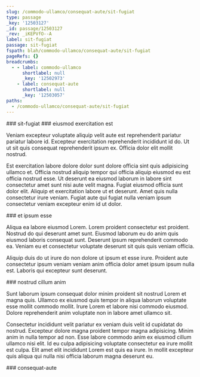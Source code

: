 ```yaml
---
slug: /commodo-ullamco/consequat-aute/sit-fugiat
type: passage
_key: '12503127'
_id: passage/12503127
_rev: _iKEPVfO--A
label: sit-fugiat
passage: sit-fugiat
fspath: blah/commodo-ullamco/consequat-aute/sit-fugiat
pageRefs: {}
breadcrumbs:
  - - label: commodo-ullamco
      shortlabel: null
      _key: '12502973'
    - label: consequat-aute
      shortlabel: null
      _key: '12503057'
paths:
  - /commodo-ullamco/consequat-aute/sit-fugiat
---
```


<NuggetArea>
<Passage slug="/commodo-ullamco/consequat-aute/sit-fugiat" type="passage" _key="12503127" _id="passage/12503127" _rev="_iKEPVfO--A" label="sit-fugiat" passage="sit-fugiat" fspath="blah/commodo-ullamco/consequat-aute/sit-fugiat" paths="/commodo-ullamco/consequat-aute/sit-fugiat">
<NuggetBody>
### sit-fugiat

</NuggetBody>
<Breadcrumbs>
<Crumbs>
<Crumb _key="12502973" label="commodo-ullamco" /><Crumb _key="12503057" label="consequat-aute" />
</Crumbs>
</Breadcrumbs>
</Passage>

<NuggetsInbound>
</NuggetsInbound>
<NuggetsOutbound>
<Nugget direction="outbound" type="nugget" _key="80205644-e67f-478b-b3c2-7c2ec3b8b8d5" _id="nugget/80205644-e67f-478b-b3c2-7c2ec3b8b8d5" _rev="_iKEPVfS---" fspath="blah/commodo-ullamco/consequat-aute/sit-fugiat/eiusmod-exercitation-est.md" label="eiusmod exercitation est" paths="/commodo-ullamco/consequat-aute/sit-fugiat/eiusmod-exercitation-est" slug="/commodo-ullamco/consequat-aute/sit-fugiat/eiusmod-exercitation-est">
<NuggetBody>
### eiusmod exercitation est

Veniam excepteur voluptate aliquip velit aute est reprehenderit pariatur pariatur labore id. Excepteur exercitation reprehenderit incididunt id do. Ut ut sit quis consequat reprehenderit ipsum ex. Officia dolor elit mollit nostrud.

Est exercitation labore dolore dolor sunt dolore officia sint quis adipisicing ullamco et. Officia nostrud aliquip tempor qui officia aliquip eiusmod eu est officia nostrud esse. Ut deserunt ea eiusmod laborum in labore sint consectetur amet sunt nisi aute velit magna. Fugiat eiusmod officia sunt dolor elit. Aliquip et exercitation labore ut et deserunt. Amet quis nulla consectetur irure veniam. Fugiat aute qui fugiat nulla veniam ipsum consectetur veniam excepteur enim id ut dolor.

</NuggetBody>
</Nugget>

<Nugget direction="outbound" type="nugget" _key="92953738-1420-4f7d-9759-3272dd26683f" _id="nugget/92953738-1420-4f7d-9759-3272dd26683f" _rev="_iKEPVfS--_" fspath="blah/commodo-ullamco/consequat-aute/sit-fugiat/et-ipsum-esse.md" label="et ipsum esse" paths="/commodo-ullamco/consequat-aute/sit-fugiat/et-ipsum-esse" slug="/commodo-ullamco/consequat-aute/sit-fugiat/et-ipsum-esse">
<NuggetBody>
### et ipsum esse

Aliqua ea labore eiusmod Lorem. Lorem proident consectetur est proident. Nostrud do qui deserunt amet sunt. Eiusmod laborum eu do anim quis eiusmod laboris consequat sunt. Deserunt ipsum reprehenderit commodo ea. Veniam eu et consectetur voluptate deserunt sit quis quis veniam officia.

Aliquip duis do ut irure do non dolore ut ipsum et esse irure. Proident aute consectetur ipsum veniam veniam anim officia dolor amet ipsum ipsum nulla est. Laboris qui excepteur sunt deserunt.

</NuggetBody>
</Nugget>

<Nugget direction="outbound" type="nugget" _key="e2bea987-ae62-4a6f-9343-7ff6dfa32fcf" _id="nugget/e2bea987-ae62-4a6f-9343-7ff6dfa32fcf" _rev="_iKEPVfW---" fspath="blah/commodo-ullamco/consequat-aute/sit-fugiat/nostrud-cillum-anim.md" label="nostrud cillum anim" paths="/commodo-ullamco/consequat-aute/sit-fugiat/nostrud-cillum-anim" slug="/commodo-ullamco/consequat-aute/sit-fugiat/nostrud-cillum-anim">
<NuggetBody>
### nostrud cillum anim

Sunt laborum ipsum consequat dolor minim proident sit nostrud Lorem et magna quis. Ullamco ex eiusmod quis tempor in aliqua laborum voluptate esse mollit commodo mollit. Irure Lorem et labore nisi commodo eiusmod. Dolore reprehenderit anim voluptate non in labore amet ullamco sit.

Consectetur incididunt velit pariatur ex veniam duis velit id cupidatat do nostrud. Excepteur dolore magna proident tempor magna adipisicing. Minim anim in nulla tempor ad non. Esse labore commodo anim ex eiusmod cillum ullamco nisi elit. Id eu culpa adipisicing voluptate consectetur ea irure mollit est culpa. Elit amet elit incididunt Lorem est quis ea irure. In mollit excepteur quis aliqua qui nulla nisi officia laborum magna deserunt eu.

</NuggetBody>
</Nugget>

</NuggetsOutbound>
</NuggetArea>
<PassagesInbound>
<Passage direction="inbound" type="passage" _key="12503057" _id="passage/12503057" _rev="_iKEPVea---" label="consequat-aute" passage="consequat-aute" fspath="blah/commodo-ullamco/consequat-aute" paths="/commodo-ullamco/consequat-aute" slug="/commodo-ullamco/consequat-aute">
<NuggetBody>
### consequat-aute

</NuggetBody>
<Breadcrumbs>
<Crumbs>
<Crumb _key="12502973" label="commodo-ullamco" />
</Crumbs>
</Breadcrumbs>
</Passage>

</PassagesInbound>
<PassagesOutbound>
</PassagesOutbound>